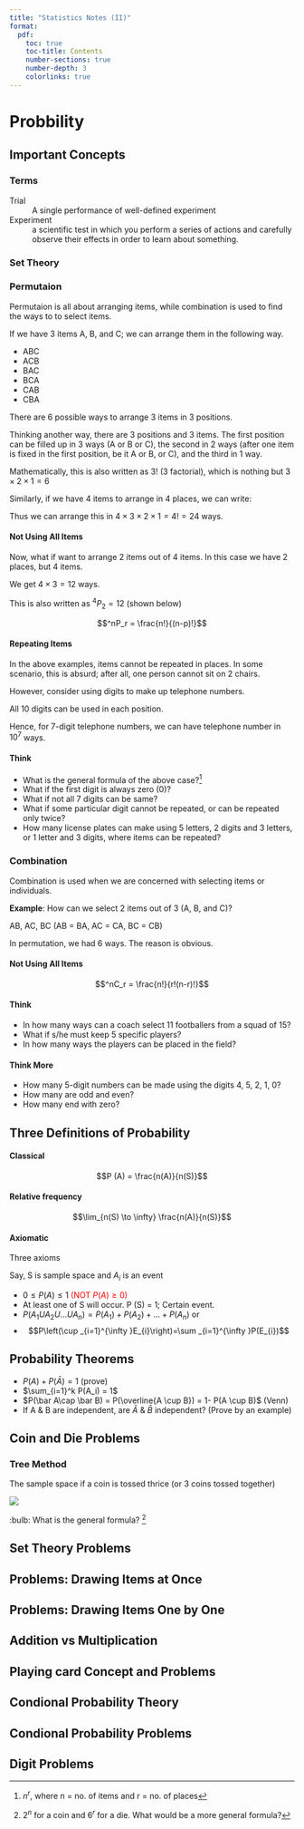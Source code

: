 ```yaml
---
title: "Statistics Notes (II)"
format:
  pdf:
    toc: true
    toc-title: Contents
    number-sections: true
    number-depth: 3
    colorlinks: true
---
```


\newpage

# Probbility

## Important Concepts

### Terms

Trial
: A single performance of well-defined experiment 

Experiment
: a scientific test in which you perform a series of actions and carefully observe their effects in order to learn about something.

### Set Theory

### Permutaion

Permutaion is all about arranging items, while combination is used to find the ways to to select items. 

If we have 3 items A, B, and C; we can arrange them in the following way. 

- ABC
- ACB
- BAC
- BCA
- CAB
- CBA

There are 6 possible ways to arrange 3 items in 3 positions. 

Thinking another way, there are 3 positions and 3 items. The first position can be filled up in 3 ways (A or B or C), the second in 2 ways (after one item is fixed in the first position, be it A or B, or C), and the third in 1 way. 

\begin{table}[h]
\centering
\begin{tabular}{|c|c|c|c|}
\hline
Position & 1 & 2 & 3 \\ \hline
Possible options & 3 & 2 & 1 \\ \hline
\end{tabular}
\end{table}

Mathematically, this is also written as 3! (3 factorial), which is nothing but $3 \times 2 \times 1 = 6$

Similarly, if we have 4 items to arrange in 4 places, we can write:

\begin{table}[h]
\centering
\begin{tabular}{|c|c|c|c|l|}
\hline
Position & 1 & 2 & 3 & 4 \\ \hline
Possible options & 4 & 3 & 2 & 1 \\ \hline
\end{tabular}
\end{table}

Thus we can arrange this in $4 \times 3 \times 2 \times 1 = 4! = 24$ ways. 


#### Not Using All Items

Now, what if want to arrange 2 items out of 4 items. In this case we have 2 places, but 4 items. 

\begin{table}[H]
\centering
\begin{tabular}{|c|c|c|}
\hline
Position & 1 & 2 \\ \hline
Possible options & 4 & 3 \\ \hline
\end{tabular}
\end{table}

We get $4 \times 3 = 12$ ways. 

This is also written as $^4P_2 = 12$ (shown below)

$$^nP_r = \frac{n!}{(n-p)!}$$

#### Repeating Items 

In the above examples, items cannot be repeated in places. In some scenario, this is absurd; after all, one person cannot sit on 2 chairs. 

However, consider using digits to make up telephone numbers. 

\begin{table}[h]
\centering
\begin{tabular}{|c|c|c|c|c|c|c|c|}
\hline
Position & 1 & 2 & 3 & 4 & 5 & 6 & 7 \\ \hline
Possible options & 10 & 10 & 10 & 10 & 10 & 10 & 10 \\ \hline
\end{tabular}
\end{table}

All 10 digits can be used in each position. 

Hence, for 7-digit telephone numbers, we can have telephone number in $10^7$ ways. 

#### Think

- What is the general formula of the above case?[^1]
- What if the first digit is always zero (0)?
- What if not all 7 digits can be same?
- What if some particular digit cannot be repeated, or can be repeated only twice?
- How many license plates can make using 5 letters, 2 digits and 3 letters, or 1 letter and 3 digits, where items can be repeated?


### Combination

Combination is used when we are concerned with selecting items or individuals. 

**Example**: How can we select 2 items out of 3 (A, B, and C)? 

AB, AC, BC (AB = BA, AC = CA, BC = CB)

In permutation, we had 6 ways. The reason is obvious. 

#### Not Using All Items

$$^nC_r = \frac{n!}{r!(n-r)!}$$ 


#### Think

- In how many ways can a coach select 11 footballers from a squad of 15?
- What if s/he must keep 5 specific players?
- In how many ways the players can be placed in the field?

#### Think More

- How many 5-digit numbers can be made using the digits 4, 5, 2, 1, 0?
- How many are odd and even?
- How many end with zero?

## Three Definitions of Probability

#### Classical

$$P (A) = \frac{n(A)}{n(S)}$$

#### Relative frequency

$$\lim_{n(S) \to \infty} \frac{n(A)}{n(S)}$$

#### Axiomatic

Three axioms

Say, S is sample space and $A_i$ is an event 

- $0 \le P (A) \le 1$ <span style="color: red;">(NOT $P(A) \ge 0$)</span>
- At least one of S will occur. P (S) = 1; Certain event. 
- $P(A_1 U A_2 U ... U A_n)=P(A_1) + P(A_2) + ... + P(A_n)$ or  
- $$P\left(\cup _{i=1}^{\infty }E_{i}\right)=\sum _{i=1}^{\infty }P(E_{i})$$


## Probability Theorems

- $P(A) + P(\bar A) =1$ (prove)
- $\sum_{i=1}^k P(A_i) = 1$
- $P(\bar A\cap \bar B) = P(\overline{A \cup B}) = 1- P(A \cup B)$ (Venn)
- If A & B are independent, are $\bar A$ & $\bar B$ independent? (Prove by an example)

## Coin and Die Problems

### Tree Method

The sample space if a coin is tossed thrice (or 3 coins tossed together) 

![](../../img/stat/prob_tree.png)

:bulb: What is the general formula? [^2]



## Set Theory Problems 

## Problems: Drawing Items at Once

## Problems: Drawing Items One by One

## Addition vs Multiplication

## Playing card Concept and Problems

## Condional Probability Theory

## Condional Probability Problems

## Digit Problems

[^1]: $n^r$, where n = no. of items and r = no. of places
[^2]: $2^n$ for a coin and $6^r$ for a die. What would be a more general formula? 